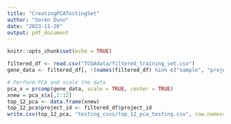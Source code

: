 ```yaml
---
title: "CreatingPCATestingSet"
author: "Soren Dunn"
date: "2023-11-28"
output: pdf_document
---
```


```r
knitr::opts_chunk$set(echo = TRUE)
```

```r
filtered_df <- read.csv("TCGAdata/filtered_training_set.csv")
gene_data <- filtered_df[, !(names(filtered_df) %in% c("sample", "project_id"))]

# Perform PCA and scale the data
pca_x = prcomp(gene_data, scale = TRUE, center = TRUE)
xnew = pca_x$x[,1:12]
top_12_pca <- data.frame(xnew)
top_12_pca$project_id <- filtered_df$project_id
write.csv(top_12_pca, "testing_csvs/top_12_pca_testing.csv", row.names=FALSE)
```